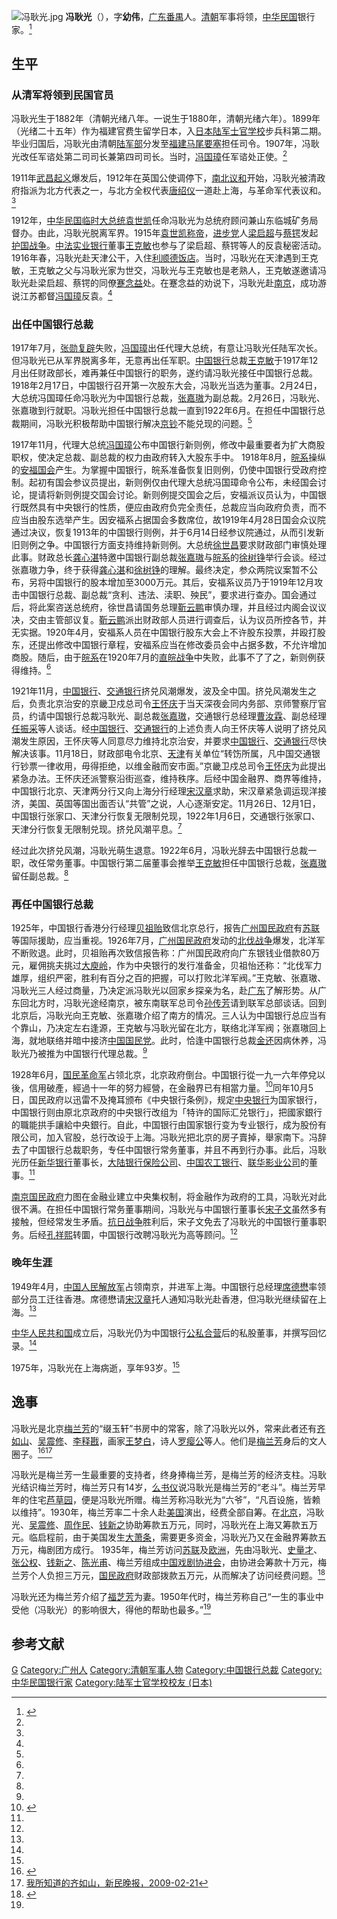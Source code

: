 [[File:冯耿光.jpg|thumb]]
'''冯耿光'''（{{bd|1882年||1975年|}}），字'''幼伟'''，[[广东|广东]][[番禺縣|番禺]]人。[[清朝|清朝]]军事将领，[[中华民国|中华民国]]银行家。<ref name=caijingwang>{{Cite web |url=http://www.caijing.com.cn/2012-01-17/111627747.html |title=中国银行总裁冯耿光，财经网，2012年01月17日 |access-date=2013年4月4日 |archive-url=https://web.archive.org/web/20120213141219/http://www.caijing.com.cn/2012-01-17/111627747.html |archive-date=2012年2月13日 |dead-url=yes }}</ref>

==生平==
===从清军将领到民国官员===
冯耿光生于1882年（清朝光绪八年。一说生于1880年，清朝光绪六年）。1899年（光绪二十五年）作为福建官费生留学日本，入[[日本陆军士官学校|日本陆军士官学校]]步兵科第二期。毕业归国后，冯耿光由清朝[[陆军部_(清)|陆军部]]分发至[[福建|福建]][[马尾要塞|马尾要塞]]担任司令。1907年，冯耿光改任军谘处第二司司长兼第四司司长。当时，[[冯国璋|冯国璋]]任军谘处正使。<ref name=caijingwang/>

1911年[[武昌起义|武昌起义]]爆发后，1912年在英国公使调停下，[[南北议和|南北议和]]开始，冯耿光被清政府指派为北方代表之一，与北方全权代表[[唐绍仪|唐绍仪]]一道赴上海，与革命军代表议和。<ref name=caijingwang/>

1912年，[[中华民国临时大总统|中华民国临时大总统]][[袁世凯|袁世凯]]任命冯耿光为总统府顾问兼山东临城矿务局督办。由此，冯耿光脱离军界。1915年[[袁世凯称帝|袁世凯称帝]]，[[进步党_(中国)|进步党]]人[[梁启超|梁启超]]与[[蔡锷|蔡锷]]发起[[护国战争|护国战争]]。[[中法实业银行|中法实业银行]]董事[[王克敏|王克敏]]也参与了梁启超、蔡锷等人的反袁秘密活动。1916年春，冯耿光赴天津公干，入住[[利顺德饭店|利顺德饭店]]。当时，冯耿光在天津遇到王克敏，王克敏之父与冯耿光家为世交，冯耿光与王克敏也是老熟人，王克敏遂邀请冯耿光赴梁启超、蔡锷的同僚[[蹇念益|蹇念益]]处。在蹇念益的劝说下，冯耿光赴[[南京|南京]]，成功游说江苏都督[[冯国璋|冯国璋]]反袁。<ref name=caijingwang/>

===出任中国银行总裁===
1917年7月，[[张勋复辟|张勋复辟]]失败，[[冯国璋|冯国璋]]出任代理大总统，有意让冯耿光任陆军次长。但冯耿光已从军界脱离多年，无意再出任军职。[[中国银行|中国银行]]总裁[[王克敏|王克敏]]于1917年12月出任财政部长，难再兼任中国银行的职务，遂约请冯耿光接任中国银行总裁。1918年2月17日，中国银行召开第一次股东大会，冯耿光当选为董事。2月24日，大总统冯国璋任命冯耿光为中国银行总裁，[[张嘉璈|张嘉璈]]为副总裁。2月26日，冯耿光、张嘉璈到行就职。冯耿光担任中国银行总裁一直到1922年6月。在担任中国银行总裁期间，冯耿光积极帮助中国银行解决[[京钞|京钞]]不能兑现的问题。<ref name=caijingwang/>

1917年11月，代理大总统[[冯国璋|冯国璋]]公布中国银行新则例，修改中最重要者为扩大商股职权，使决定总裁、副总裁的权力由政府转入大股东手中。 1918年8月，[[皖系|皖系]]操纵的[[安福国会|安福国会]]产生。为掌握中国银行，皖系准备恢复旧则例，仍使中国银行受政府控制。起初有国会参议员提出，新则例仅由代理大总统冯国璋命令公布，未经国会讨论，提请将新则例提交国会讨论。新则例提交国会之后，安福派议员认为，中国银行既然具有中央银行的性质，便应由政府负完全责任，总裁应当向政府负责，而不应当由股东选举产生。因安福系占据国会多数席位，故1919年4月28日国会众议院通过决议，恢复1913年的中国银行则例，并于6月14日经参议院通过，从而引发新旧则例之争。中国银行方面支持维持新则例。大总统[[徐世昌|徐世昌]]要求财政部门审慎处理此事。财政总长[[龚心湛|龚心湛]]特邀中国银行副总裁[[张嘉璈|张嘉璈]]与[[皖系|皖系]]的[[徐树铮|徐树铮]]举行会谈。经过张嘉璈力争，终于获得[[龚心湛|龚心湛]]和[[徐树铮|徐树铮]]的理解。最终决定，参众两院议案暂不公布，另将中国银行的股本增加至3000万元。其后，安福系议员乃于1919年12月攻击中国银行总裁、副总裁“贪利、违法、渎职、殃民”，要求进行查办。国会通过后，将此案咨送总统府，徐世昌请国务总理[[靳云鹏|靳云鹏]]审慎办理，并且经过内阁会议议决，交由主管部议复。[[靳云鹏|靳云鹏]]派出财政部人员进行调查后，认为议员所控各节，并无实据。1920年4月，安福系人员在中国银行股东大会上不许股东投票，并殴打股东，还提出修改中国银行章程，安福系应当在修改委员会中占据多数，不允许增加商股。随后，由于[[皖系|皖系]]在1920年7月的[[直皖战争|直皖战争]]中失败，此事不了了之，新则例获得维持。<ref name=caijingwang/>

1921年11月，[[中国银行|中国银行]]、[[交通银行|交通银行]]挤兑风潮爆发，波及全中国。挤兑风潮发生之后，负责北京治安的京畿卫戍总司令[[王怀庆|王怀庆]]于当天深夜会同内务部、京师警察厅官员，约请中国银行总裁冯耿光、副总裁[[张嘉璈|张嘉璈]]，交通银行总经理[[曹汝霖|曹汝霖]]、副总经理[[任振采|任振采]]等人谈话。经[[中国银行|中国银行]]、[[交通银行|交通银行]]的上述负责人向王怀庆等人说明了挤兑风潮发生原因，王怀庆等人同意尽力维持北京治安，并要求[[中国银行|中国银行]]、[[交通银行|交通银行]]尽快解决该事。11月18日，财政部电令北京、[[天津|天津]]有关单位“转饬所属，凡中国交通银行钞票一律收用，毋得拒绝，以维金融而安市面。”京畿卫戍总司令[[王怀庆|王怀庆]]为此提出紧急办法。王怀庆还派警察沿街巡查，维持秩序。后经中国金融界、商界等维持，中国银行北京、天津两分行又向上海分行经理[[宋汉章|宋汉章]]求助，宋汉章紧急调运现洋接济，美国、英国等国出面否认“共管”之说，人心逐渐安定。11月26日、12月1日，中国银行张家口、天津分行恢复无限制兑现，1922年1月6日，交通银行张家口、天津分行恢复无限制兑现。挤兑风潮平息。<ref name=caijingwang/>

经过此次挤兑风潮，冯耿光萌生退意。1922年6月，冯耿光辞去中国银行总裁一职，改任常务董事。中国银行第二届董事会推举[[王克敏|王克敏]]担任中国银行总裁，[[张嘉璈|张嘉璈]]留任副总裁。<ref name=caijingwang/>

===再任中国银行总裁===
1925年，中国银行香港分行经理[[贝祖贻|贝祖贻]]致信北京总行，报告[[广州国民政府|广州国民政府]]有[[苏联|苏联]]等国际援助，应当重视。1926年7月，[[广州国民政府|广州国民政府]]发动的[[北伐战争|北伐战争]]爆发，北洋军不断败退。此时，贝祖贻再次致信报告称：广州国民政府向广东银钱业借款80万元，雇佣挑夫挑过[[大庾岭|大庾岭]]，作为中央银行的发行准备金，贝祖怡还称：“北伐军力雄厚，组织严密，胜利有百分之百的把握，可以打败北洋军阀。”王克敏、张嘉璈、冯耿光三人经过商量，乃决定派冯耿光以回家乡探亲为名，赴[[广东|广东]]了解形势。从广东回北方时，冯耿光途经南京，被东南联军总司令[[孙传芳|孙传芳]]请到联军总部谈话。回到北京后，冯耿光向王克敏、张嘉璈介绍了南方的情况。三人认为中国银行总应当有个靠山，乃决定左右逢源，王克敏与冯耿光留在北方，联络北洋军阀；张嘉璈回上海，就地联络并暗中接济[[中国国民党|中国国民党]]。此时，恰逢中国银行总裁[[金还|金还]]因病休养，冯耿光乃被推为中国银行代理总裁。<ref name=caijingwang/>

1928年6月，[[国民革命军|国民革命军]]占领北京，北京政府倒台。中国银行從一九一六年停兌以後，信用破產，經過十一年的努力經營，在金融界已有相當力量。<ref>{{cite web |title=一部絕版重現的民國金融史。--《民初銀行大亨》 |url=https://showwe.tw/blog/article.aspx?a=843 |website=作家生活誌 |accessdate=2019-08-17 |archive-date=2020-04-03 |archive-url=https://web.archive.org/web/20200403204355/https://showwe.tw/blog/article.aspx?a=843 |dead-url=no }}</ref>同年10月5日，国民政府以迅雷不及掩耳颁布《中央银行条例》，规定[[中央银行_(中华民国)|中央银行]]为国家银行，中国银行则由原北京政府的中央银行改组为「特许的国际汇兑银行」，把國家銀行的職能拱手讓給中央銀行。自此，中国银行由国家银行变为专业银行，成为股份有限公司，加入官股，总行改设于上海。冯耿光把北京的房子賣掉，舉家南下。冯辞去了中国银行总裁职务，专任中国银行常务董事，并且不再到行办事。此后，冯耿光历任[[新华银行|新华银行]]董事长，[[大陆银行保险公司|大陆银行保险公司]]、[[中国农工银行|中国农工银行]]、[[联华影业公司|联华影业公司]]的董事。<ref name=caijingwang/>

[[南京国民政府|南京国民政府]]力图在金融业建立中央集权制，将金融作为政府的工具，冯耿光对此很不满。在担任中国银行常务董事期间，冯耿光与中国银行董事长[[宋子文|宋子文]]虽然多有接触，但经常发生矛盾。[[抗日战争|抗日战争]]胜利后，宋子文免去了冯耿光的中国银行董事职务。后经[[孔祥熙|孔祥熙]]转圜，中国银行改聘冯耿光为高等顾问。<ref name=caijingwang/>

===晚年生涯===
1949年4月，[[中国人民解放军|中国人民解放军]]占领南京，并进军上海。中国银行总经理[[席德懋|席德懋]]率领部分员工迁往香港。席德懋请[[宋汉章|宋汉章]]托人通知冯耿光赴香港，但冯耿光继续留在上海。<ref name=caijingwang/>

[[中华人民共和国|中华人民共和国]]成立后，冯耿光仍为中国银行[[公私合营|公私合营]]后的私股董事，并撰写回忆录。<ref name=caijingwang/>

1975年，冯耿光在上海病逝，享年93岁。<ref name=caijingwang/>

==逸事==
冯耿光是北京[[梅兰芳|梅兰芳]]的“缀玉轩”书房中的常客，除了冯耿光以外，常来此者还有[[齐如山|齐如山]]、[[吴震修|吴震修]]、[[李释戡|李释戡]]，画家[[王梦白|王梦白]]，诗人[[罗瘿公|罗瘿公]]等人。他们是[[梅兰芳|梅兰芳]]身后的文人圈子。<ref>{{Cite web |url=http://www.gmw.cn/content/2004-12/27/content_153795.htm |title=齐如山：梅兰芳的“函授”教师，光明网，2004-12-27 |accessdate=2013-04-07 |archive-date=2011-06-05 |archive-url=https://web.archive.org/web/20110605080323/http://www.gmw.cn/content/2004-12/27/content_153795.htm |dead-url=no }}</ref><ref name=xmwb>[http://xmwb.news365.com.cn/ygb/200902/t20090221_2210683.htm 我所知道的齐如山，新民晚报，2009-02-21]{{dead link|date=2017年11月 |bot=InternetArchiveBot |fix-attempted=yes }}</ref>

冯耿光是梅兰芳一生最重要的支持者，终身捧梅兰芳，是梅兰芳的经济支柱。冯耿光结识梅兰芳时，梅兰芳只有14岁，[[么书仪|么书仪]]说冯耿光是梅兰芳的“老斗”。梅兰芳早年的住宅[[芦草园|芦草园]]，便是冯耿光所赠。梅兰芳称冯耿光为“六爷”，“凡百设施，皆赖以维持”。1930年，梅兰芳率二十余人赴[[美国|美国]]演出，经费全部自筹。在[[北京|北京]]，冯耿光、[[吴震修|吴震修]]、[[周作民|周作民]]、[[钱新之|钱新之]]协助筹款五万元，同时，冯耿光在上海又筹款五万元。临启程前，由于美国发生[[大萧条|大萧条]]，需要更多资金，冯耿光乃又在金融界筹款五万元，梅剧团方成行。 1935年，梅兰芳访问[[苏联|苏联]]及[[欧洲|欧洲]]，先由冯耿光、[[史量才|史量才]]、[[张公权|张公权]]、[[钱新之|钱新之]]、[[陈光甫|陈光甫]]、梅兰芳组成[[中国戏剧协进会|中国戏剧协进会]]，由协进会筹款十万元，梅兰芳个人负担三万元，[[国民政府|国民政府]]财政部拨款五万元，从而解决了访问经费问题。<ref name=meidang>{{Cite web |url=http://epaper.dfdaily.com/dfzb/html/2008-12/28/content_104145.htm |title=话说“梅党”，东方早报，2008年12月28日 |accessdate=2013年4月7日 |archive-date=2009年1月2日 |archive-url=https://web.archive.org/web/20090102033241/http://epaper.dfdaily.com/dfzb/html/2008-12/28/content_104145.htm |dead-url=no }}</ref>

冯耿光还为梅兰芳介绍了[[福芝芳|福芝芳]]为妻。1950年代时，梅兰芳称自己“一生的事业中受他（冯耿光）的影响很大，得他的帮助也最多。”<ref name=meidang/>

==参考文献==
{{reflist}}

{{DEFAULTSORT:Feng冯}}
[[Category:冯姓|G]]
[[Category:广州人|Category:广州人]]
[[Category:清朝军事人物|Category:清朝军事人物]]
[[Category:中国银行总裁|Category:中国银行总裁]]
[[Category:中华民国银行家|Category:中华民国银行家]]
[[Category:陆军士官学校校友_(日本)|Category:陆军士官学校校友 (日本)]]